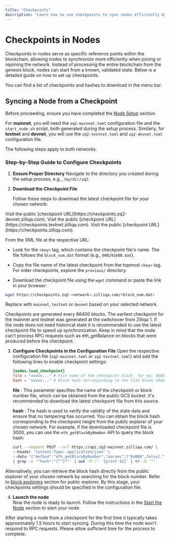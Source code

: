 ```yaml
---
title: "Checkpoints"
description: "Learn how to use checkpoints to sync nodes efficiently by starting from a validated state"
---
```


# Checkpoints in Nodes

Checkpoints in nodes serve as specific reference points within the blockchain, allowing nodes to synchronize more efficiently when joining or rejoining the network. Instead of processing the entire blockchain from the genesis block, nodes can start from a known, validated state. Below is a detailed guide on how to set up checkpoints.

You can find a list of checkpoints and hashes to download in the menu bar.

## Syncing a Node from a Checkpoint

Before proceeding, ensure you have completed the [Node Setup](/node-operations/nodes/node#setting-up-your-node) section.

For **mainnet**, you will need the `zq2-mainnet.toml` configuration file and the `start_node.sh` script, both generated during the setup process. Similarly, for **testnet** and **devnet**, you will use the `zq2-testnet.toml` and `zq2-devnet.toml` configuration file.

The following steps apply to both networks.

### Step-by-Step Guide to Configure Checkpoints

1. **Ensure Proper Directory**
   Navigate to the directory you created during the setup process, e.g., `/my/dir/zq2`.

2. **Download the Checkpoint File**

   Follow these steps to download the latest checkpoint file for your chosen network:

<Tabs>
  <Tab title="Devnet">
    Visit the public [checkpoint URL](https://checkpoints.zq2-devnet.zilliqa.com).
  </Tab>
  <Tab title="Testnet">
    Visit the public [checkpoint URL](https://checkpoints.testnet.zilliqa.com).
  </Tab>
  <Tab title="Mainnet">
    Visit the public [checkpoint URL](https://checkpoints.zilliqa.com).
  </Tab>
</Tabs>

   From the XML file at the respective URL:

   - Look for the `<key>` tag, which contains the checkpoint file's name. The file follows the `block_num.dat` format (e.g., `000291600.dat`).

   - Copy the file name of the latest checkpoint from the topmost `<key>` tag. For older checkpoints, explore the `previous/` directory.

   - Download the checkpoint file using the `wget` command or paste the link in your browser:

   ```bash
   wget https://checkpoints.zq2-<network>.zilliqa.com/<block_num.dat>
   ```

   Replace <network> with `mainnet`, `testnet` or `devnet` based on your selected network.

   <Note>Checkpoints are generated every 86400 blocks. The earliest checkpoint for the mainnet and testnet was generated at the switchover from Zilliqa 1. If the node does not need historical state it is recommended to use the latest checkpoint file to speed up synchronization. Keep in mind that the node can't process RPC requests such as eth_getBalance on blocks that were produced before the checkpoint.</Note>

3. **Configure Checkpoints in the Configuration File**
   Open the respective configuration file (`zq2-mainnet.toml` or `zq2-testnet.toml`) and add the following lines to enable checkpoint settings:
   ```toml
   [nodes.load_checkpoint]
   file = "xxxxx..." # File name of the checkpoint block. for eg: 3000.dat
   hash = "xxxxx..." # Block hash corresponding to the file block (Remove '0x' prefix from hash if present)
   ```

   **file** : This parameter specifies the name of the checkpoint or block number file, which
   can be obtained from the public GCS bucket. It's recommended to download the latest checkpoint
   file from this source.

   **hash** : The hash is used to verify the validity of the state data and ensure that no
   tampering has occurred. You can obtain the block hash corresponding to the checkpoint height from the
   public explorer of your chosen network. For example, if the downloaded
   checkpoint file is 3000, you can use the `eth_getBlockByNumber` API to query the block hash:

   ```bash
   curl --request POST --url https://api.zq2-mainnet.zilliqa.com/ \
   --header 'Content-Type: application/json' \
   --data '{"method":"eth_getBlockByNumber","params":["0xBB8",false],"id":1,"jsonrpc":"2.0"}' \
   | grep -o '"hash":"[^"]*"' | awk -F':' '{print $2}' | tr -d '"'
   ```
 Alternatively, you can retrieve the block hash directly from the public explorer of your chosen network by searching for the block number.
 Refer to [block explorers](/getting-started/endpoints#block-explorers) section for public explorer.
 By this stage, your checkpoints settings should be specified in the configuration file.

4. **Launch the node**  
Now the node is ready to launch. Follow the instructions in the [Start the Node](/node-operations/nodes/node#starting-your-node) section to start your node.

<Note>After starting a node from a checkpoint for the first time it typically takes approximately 1.5 hours to start syncing. During this time the node won't respond to RPC requests. Please allow sufficient time for the process to complete.</Note>